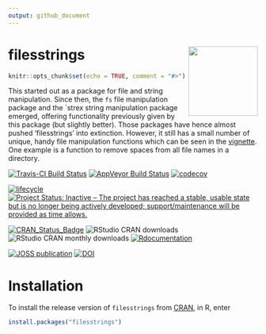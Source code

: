 ```yaml
---
output: github_document
---
```



# filesstrings <img src="man/figures/logo.png" align="right" height=140/>

```r
knitr::opts_chunk$set(echo = TRUE, comment = "#>")
```

This started out as a package for file and string manipulation. Since then, the `fs` file manipulation package and the `strex string manipulation package emerged, offering functionality previously given by this package (but slightly better). Those packages have hence almost pushed 'filesstrings' into extinction. However, it still has a small number of unique, handy file manipulation functions which can be seen in the [vignette](https://cran.r-project.org/package=filesstrings/vignettes/files.html). One example is a function to remove spaces from all file names in a directory.

[![Travis-CI Build Status](https://travis-ci.org/rorynolan/filesstrings.svg?branch=master)](https://travis-ci.org/rorynolan/filesstrings)
[![AppVeyor Build Status](https://ci.appveyor.com/api/projects/status/github/rorynolan/filesstrings?branch=master&svg=true)](https://ci.appveyor.com/project/rorynolan/filesstrings)
[![codecov](https://codecov.io/gh/rorynolan/filesstrings/branch/master/graph/badge.svg)](https://codecov.io/gh/rorynolan/filesstrings)

[![lifecycle](https://img.shields.io/badge/lifecycle-stable-brightgreen.svg)](https://www.tidyverse.org/lifecycle/#stable)
[![Project Status: Inactive – The project has reached a stable, usable state but is no longer being actively developed; support/maintenance will be provided as time allows.](https://www.repostatus.org/badges/latest/inactive.svg)](https://www.repostatus.org/#inactive)

[![CRAN_Status_Badge](http://www.r-pkg.org/badges/version/filesstrings)](https://cran.r-project.org/package=filesstrings)
![RStudio CRAN downloads](http://cranlogs.r-pkg.org/badges/grand-total/filesstrings)
![RStudio CRAN monthly downloads](http://cranlogs.r-pkg.org/badges/filesstrings)
[![Rdocumentation](http://www.rdocumentation.org/badges/version/filesstrings)](http://www.rdocumentation.org/packages/filesstrings)

[![JOSS publication](http://joss.theoj.org/papers/10.21105/joss.00260/status.svg)](https://doi.org/10.21105/joss.00260)
[![DOI](https://zenodo.org/badge/69170704.svg)](https://zenodo.org/badge/latestdoi/69170704)


# Installation

To install the release version of `filesstrings` from [CRAN](https://cran.r-project.org/package=filesstrings), in R, enter
```r
install.packages("filesstrings")
```
